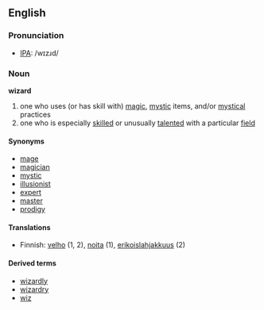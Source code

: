 ==English==

===Pronunciation===
* [[IPA]]: /wɪzɹd/

===Noun===
'''wizard'''

# one who uses (or has skill with) [[magic]], [[mystic]] items, and/or [[mystical]] practices
# one who is especially [[skill]]ed or unusually [[talent]]ed with a particular [[field]]

====Synonyms====
*[[mage]]
*[[magician]]
*[[mystic]]
*[[illusionist]]
*[[expert]]
*[[master]]
*[[prodigy]]

====Translations====
*Finnish: [[velho]] (1, 2), [[noita]] (1), [[erikoislahjakkuus]] (2)

====Derived terms====
* [[wizardly]]
* [[wizardry]]
* [[wiz]]